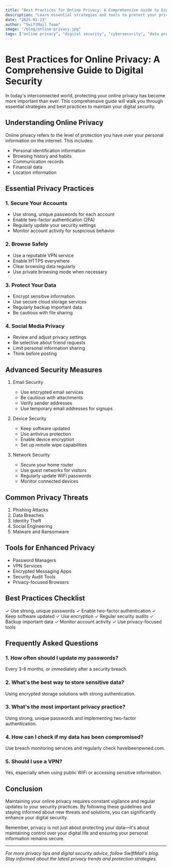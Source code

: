 ```yaml
---
title: "Best Practices for Online Privacy: A Comprehensive Guide to Digital Security"
description: "Learn essential strategies and tools to protect your privacy online. From secure browsing to data protection, discover how to stay safe in the digital world."
date: "2025-01-23"
author: "SwiftMail Team"
image: "/blog/online-privacy.jpg"
tags: ["online privacy", "digital security", "cybersecurity", "data protection"]
---
```


# Best Practices for Online Privacy: A Comprehensive Guide to Digital Security

In today's interconnected world, protecting your online privacy has become more important than ever. This comprehensive guide will walk you through essential strategies and best practices to maintain your digital security.

## Understanding Online Privacy

Online privacy refers to the level of protection you have over your personal information on the internet. This includes:

- Personal identification information
- Browsing history and habits
- Communication records
- Financial data
- Location information

## Essential Privacy Practices

### 1. Secure Your Accounts

- Use strong, unique passwords for each account
- Enable two-factor authentication (2FA)
- Regularly update your security settings
- Monitor account activity for suspicious behavior

### 2. Browse Safely

- Use a reputable VPN service
- Enable HTTPS everywhere
- Clear browsing data regularly
- Use private browsing mode when necessary

### 3. Protect Your Data

- Encrypt sensitive information
- Use secure cloud storage services
- Regularly backup important data
- Be cautious with file sharing

### 4. Social Media Privacy

- Review and adjust privacy settings
- Be selective about friend requests
- Limit personal information sharing
- Think before posting

## Advanced Security Measures

1. Email Security
   - Use encrypted email services
   - Be cautious with attachments
   - Verify sender addresses
   - Use temporary email addresses for signups

2. Device Security
   - Keep software updated
   - Use antivirus protection
   - Enable device encryption
   - Set up remote wipe capabilities

3. Network Security
   - Secure your home router
   - Use guest networks for visitors
   - Regularly update WiFi passwords
   - Monitor connected devices

## Common Privacy Threats

1. Phishing Attacks
2. Data Breaches
3. Identity Theft
4. Social Engineering
5. Malware and Ransomware

## Tools for Enhanced Privacy

- Password Managers
- VPN Services
- Encrypted Messaging Apps
- Security Audit Tools
- Privacy-focused Browsers

## Best Practices Checklist

✓ Use strong, unique passwords
✓ Enable two-factor authentication
✓ Keep software updated
✓ Use encryption
✓ Regular security audits
✓ Backup important data
✓ Monitor account activity
✓ Use privacy-focused tools

## Frequently Asked Questions

### 1. How often should I update my passwords?
Every 3-6 months, or immediately after a security breach.

### 2. What's the best way to store sensitive data?
Using encrypted storage solutions with strong authentication.

### 3. What's the most important privacy practice?
Using strong, unique passwords and implementing two-factor authentication.

### 4. How can I check if my data has been compromised?
Use breach monitoring services and regularly check haveibeenpwned.com.

### 5. Should I use a VPN?
Yes, especially when using public WiFi or accessing sensitive information.

## Conclusion

Maintaining your online privacy requires constant vigilance and regular updates to your security practices. By following these guidelines and staying informed about new threats and solutions, you can significantly enhance your digital security.

Remember, privacy is not just about protecting your data—it's about maintaining control over your digital life and ensuring your personal information remains secure.

---
*For more privacy tips and digital security advice, follow SwiftMail's blog. Stay informed about the latest privacy trends and protection strategies.*
